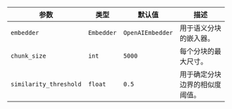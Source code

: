 | 参数 | 类型 | 默认值 | 描述 |
| --------- | ---- | ------- | ----------- |
| `embedder` | `Embedder` | `OpenAIEmbedder` | 用于语义分块的嵌入器。 |
| `chunk_size` | `int` | `5000` | 每个分块的最大尺寸。 |
| `similarity_threshold` | `float` | `0.5` | 用于确定分块边界的相似度阈值。 |